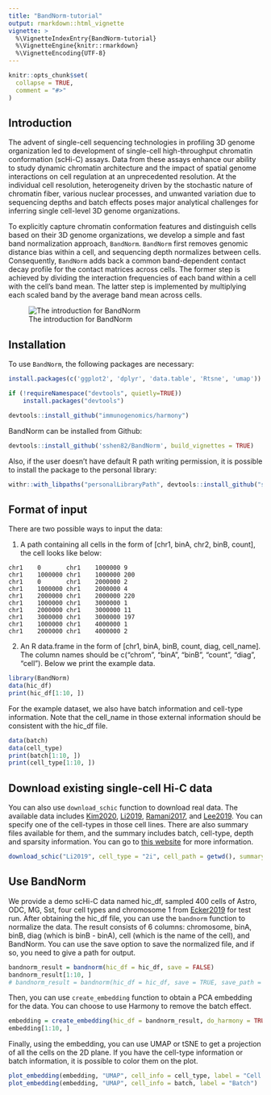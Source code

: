 ---
title: "BandNorm-tutorial"
output: rmarkdown::html_vignette
vignette: >
  %\VignetteIndexEntry{BandNorm-tutorial}
  %\VignetteEngine{knitr::rmarkdown}
  %\VignetteEncoding{UTF-8}
---

```{r, include = FALSE}
knitr::opts_chunk$set(
  collapse = TRUE,
  comment = "#>"
)
```

## Introduction

The advent of single-cell sequencing technologies in profiling 3D genome organization led to development of single-cell high-throughput chromatin conformation (scHi-C) assays. Data from these assays enhance our ability to study dynamic chromatin architecture and the impact of spatial genome interactions on cell regulation at an unprecedented resolution. At the individual cell resolution, heterogeneity driven by the stochastic nature of chromatin fiber, various nuclear processes, and unwanted variation due to sequencing depths and batch effects poses major analytical challenges for inferring single cell-level 3D genome organizations.

To explicitly capture chromatin conformation features and distinguish cells based on their 3D genome organizations, we develop a simple and fast band normalization approach, `BandNorm`. `BandNorm` first removes genomic distance bias within a cell, and sequencing depth normalizes between cells. Consequently, `BandNorm` adds back a common band-dependent contact decay profile for the contact matrices across cells. The former step is achieved by dividing the interaction frequencies of each band within a cell with the cell’s band mean. The latter step is implemented by multiplying each scaled band by the average band mean across cells.

![The introduction for BandNorm](../figures/bandnorm_intro.png)

## Installation

To use `BandNorm`, the following packages are necessary:

```{r setup, eval = FALSE}
install.packages(c('ggplot2', 'dplyr', 'data.table', 'Rtsne', 'umap'))

if (!requireNamespace("devtools", quietly=TRUE))
    install.packages("devtools")

devtools::install_github("immunogenomics/harmony")
```

BandNorm can be installed from Github:

```{r install-BandNorm, eval = FALSE}
devtools::install_github('sshen82/BandNorm', build_vignettes = TRUE)
```

Also, if the user doesn't have default R path writing permission, it is possible to install the package to the personal library:

```{r install-BandNorm-no-permission, eval = FALSE}
withr::with_libpaths("personalLibraryPath", devtools::install_github("sshen82/BandNorm"))
```

## Format of input

There are two possible ways to input the data:

1. A path containing all cells in the form of [chr1, binA, chr2, binB, count], the cell looks like below:

```
chr1    0       chr1    1000000 9
chr1    1000000 chr1    1000000 200
chr1    0       chr1    2000000 2
chr1    1000000 chr1    2000000 4
chr1    2000000 chr1    2000000 220
chr1    1000000 chr1    3000000 1
chr1    2000000 chr1    3000000 11
chr1    3000000 chr1    3000000 197
chr1    1000000 chr1    4000000 1
chr1    2000000 chr1    4000000 2
```

2. An R data.frame in the form of [chr1, binA, binB, count, diag, cell_name]. The column names should be c("chrom", "binA", "binB", "count", "diag", "cell"). Below we print the example data.

```{r load_packages}
library(BandNorm)
data(hic_df)
print(hic_df[1:10, ])
```

For the example dataset, we also have batch information and cell-type information. Note that the cell_name in those external information should be consistent with the hic_df file.

```{r load_external_info}
data(batch)
data(cell_type)
print(batch[1:10, ])
print(cell_type[1:10, ])
```

## Download existing single-cell Hi-C data

You can also use `download_schic` function to download real data. The available data includes [Kim2020](https://journals.plos.org/ploscompbiol/article?id=10.1371/journal.pcbi.1008173), [Li2019](https://www.nature.com/articles/s41592-019-0502-z), [Ramani2017](https://www.ncbi.nlm.nih.gov/pmc/articles/PMC5330809/), and [Lee2019](https://www.nature.com/articles/s41592-019-0547-z). You can specify one of the cell-types in those cell lines. There are also summary files available for them, and the summary includes batch, cell-type, depth and sparsity information. You can go to [this website](http://pages.stat.wisc.edu/~sshen82/bandnorm/) for more information.

```{r download_data, eval = FALSE}
download_schic("Li2019", cell_type = "2i", cell_path = getwd(), summary_path = getwd())
```

## Use BandNorm

We provide a demo scHi-C data named hic_df, sampled 400 cells of Astro, ODC, MG, Sst, four cell types and chromosome 1 from [Ecker2019](https://www.nature.com/articles/s41592-019-0547-z) for test run. After obtaining the hic_df file, you can use the `bandnorm` function to normalize the data. The result consists of 6 columns: chromosome, binA, binB, diag (which is binB - binA), cell (which is the name of the cell), and BandNorm. You can use the save option to save the normalized file, and if so, you need to give a path for output.

```{r BandNorm}
bandnorm_result = bandnorm(hic_df = hic_df, save = FALSE)
bandnorm_result[1:10, ]
# bandnorm_result = bandnorm(hic_df = hic_df, save = TRUE, save_path = getwd())
```

Then, you can use `create_embedding` function to obtain a PCA embedding for the data. You can choose to use Harmony to remove the batch effect.

```{r embedding}
embedding = create_embedding(hic_df = bandnorm_result, do_harmony = TRUE, batch = batch)
embedding[1:10, ]
```

Finally, using the embedding, you can use UMAP or tSNE to get a projection of all the cells on the 2D plane. If you have the cell-type information or batch information, it is possible to color them on the plot.

```{r plot_embedding}
plot_embedding(embedding, "UMAP", cell_info = cell_type, label = "Cell Type")
plot_embedding(embedding, "UMAP", cell_info = batch, label = "Batch")
```

